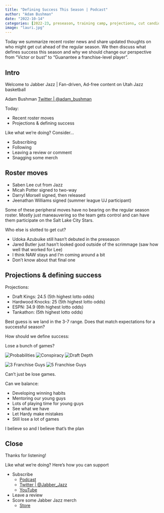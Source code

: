 ```yaml
---
title: "Defining Success This Season | Podcast"
author: "Adam Bushman"
date: "2022-10-14"
categories: [2022-23, preseason, training camp, projections, cut candidates, roster]
image: "lauri.jpg"
---
```


Today we summarize recent roster news and share updated thoughts on who might get cut ahead of the regular season. We then discuss what defines success this season and why we should change our perspective from "Victor or bust" to "Guanantee a franchise-level player".

## Intro

Welcome to Jabber Jazz | Fan-driven, Ad-free content on Utah Jazz basketball

Adam Bushman [Twitter | @adam_bushman](https://www.twitter.com/adam_bushman)

Today:

*   Recent roster moves
*   Projections & defining success

Like what we're doing? Consider...

*   Subscribing
*   Following
*   Leaving a review or comment
*   Snagging some merch


## Roster moves

*   Saben Lee cut from Jazz
*   Micah Potter signed to two-way
*   Darryl Morsell signed, then released
*   Jeenathan Williams signed (summer league UJ participant)

Some of these peripheral moves have no bearing on the regular season roster. Mostly just maneauvering so the team gets control and can have them participate on the Salt Lake City Stars.

Who else is slotted to get cut?

*   Udoka Azubuike still hasn't debuted in the preseason
*   Jared Butler just hasn't looked good outside of the scrimmage (saw how well that worked for Lee)
*   I think NAW stays and I'm coming around a bit
*   Don't know about that final one

## Projections & defining success

Projections:

*   Draft Kings: 24.5 (5th highest lotto odds)
*   Hardwood Knocks: 25 (5th highest lotto odds)
*   ESPN: 34.9 (6th highest lotto odds)
*   Tankathon: (5th highest lotto odds)

Best guess is we land in the 3-7 range. Does that match expectations for a successful season?

How should we define success:

Lose a  bunch of games?

![Probabilities](prob-to-win-lotto-comp.png)
![Conspiracy](mark-tweet.png)
![Draft Depth](tony-jones-tweet.png)

![3 Franchise Guys](3-franchise-players.png)
![5 Franchise Guys](5-franchise-players.png)

Can't just be lose games.

Can we balance:

*   Developing winning habits
*   Mentoring our young guys
*   Lots of playing time for young guys
*   See what we have
*   Let Hardy make mistakes
*   Still lose a lot of games

I believe so and I believe that's the plan


## Close

Thanks for listening!

Like what we're doing? Here's how you can support

*   Subscribe
    -   [Podcast](https://linktr.ee/jabberjazz)
    -   [Twitter | @Jabber_Jazz](https://twitter.com/Jabber_Jazz)
    -   [YouTube](https://www.youtube.com/jabberjazz)
*   Leave a review
*   Score some Jabber Jazz merch
    -   [Store](https://jabber-jazz.myspreadshop.com/)
